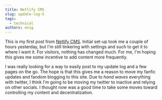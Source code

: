 ```yaml
---
title: Netlify CMS
slug: update-log-5
tags:
  - technical
authors: enig
---
```

T﻿his is my first post from [Netlify CMS](https://www.netlifycms.org). Initial set-up took me a couple of hours yesterday, but I'm still tinkering with settings and such to get it to where I want it. For visitors, nothing has changed much. For me, I'm hoping this gives me some incentive to add content more frequently.

I was really looking for a way to easily post to my update log and a few pages on the go. The hope is that this gives me a reason to move my fanfic updates and fandom blogging to this site. Due to *hand waves* everything with twitter, I think I'm going to be moving my twitter to inactive and relying on other socials. I thought now was a good time to take some moves toward controlling my content and decentralization.